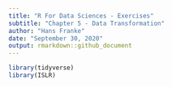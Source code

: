 ```yaml
---
title: "R For Data Sciences - Exercises"
subtitle: "Chapter 5 - Data Transformation"
author: "Hans Franke"
date: "September 30, 2020"
output: rmarkdown::github_document
---
```


```r
library(tidyverse)
library(ISLR)
```